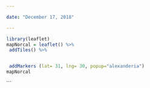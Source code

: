 ```yaml
---

date: "December 17, 2018"

---
```




```r
library(leaflet)
mapNorcal = leaflet() %>%
 addTiles() %>%


 addMarkers (lat= 31, lng= 30, popup="alexanderia")
mapNorcal

```


```